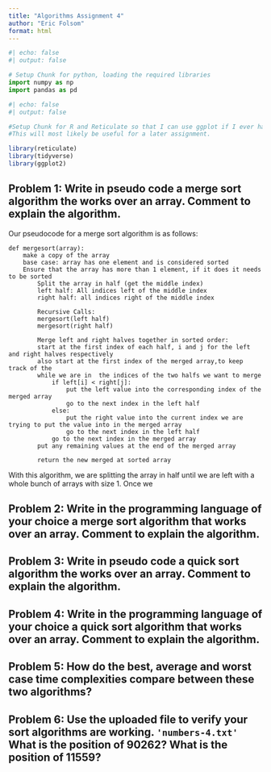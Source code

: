 ```yaml
---
title: "Algorithms Assignment 4"
author: "Eric Folsom"
format: html
---
```


```python
#| echo: false
#| output: false

# Setup Chunk for python, loading the required libraries
import numpy as np
import pandas as pd
```


```r
#| echo: false
#| output: false

#Setup Chunk for R and Reticulate so that I can use ggplot if I ever have to graph stuff.
#This will most likely be useful for a later assignment.

library(reticulate)
library(tidyverse)
library(ggplot2)
```

## Problem 1: Write in pseudo code a merge sort algorithm the works over an array. Comment to explain the algorithm.

Our pseudocode for a merge sort algorithm is as follows:

```{}
def mergesort(array):
    make a copy of the array
    base case: array has one element and is considered sorted
    Ensure that the array has more than 1 element, if it does it needs to be sorted
        Split the array in half (get the middle index)
        left half: All indices left of the middle index
        right half: all indices right of the middle index

        Recursive Calls:
        mergesort(left half)
        mergesort(right half)

        Merge left and right halves together in sorted order:
        start at the first index of each half, i and j for the left and right halves respectively
        also start at the first index of the merged array,to keep track of the
        while we are in  the indices of the two halfs we want to merge
            if left[i] < right[j]:
                put the left value into the corresponding index of the merged array
                go to the next index in the left half
            else:
                put the right value into the current index we are trying to put the value into in the merged array
                go to the next index in the left half
            go to the next index in the merged array
        put any remaining values at the end of the merged array

        return the new merged at sorted array
```

With this algorithm, we are splitting the array in half until we are left with a whole bunch of arrays with size $1$. Once we 

## Problem 2: Write in the programming language of your choice a merge sort algorithm that works over an array. Comment to explain the algorithm.

## Problem 3: Write in pseudo code a quick sort algorithm the works over an array. Comment to explain the algorithm.

## Problem 4: Write in the programming language of your choice a quick sort algorithm that works over an array. Comment to explain the algorithm.

## Problem 5: How do the best, average and worst case time complexities compare between these two algorithms?

## Problem 6: Use the uploaded file to verify your sort algorithms are working. `'numbers-4.txt'` What is the position of 90262? What is the position of 11559? 